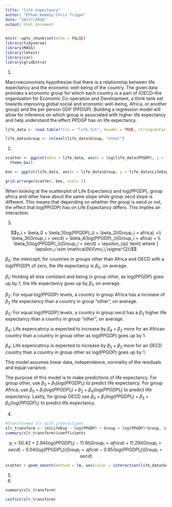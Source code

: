 ```yaml
---
title: "life expectancy"
author: "Ethan Kemeny Chris Trippe"
date: "10/27/2018"
output: html_document
---
```


```r
knitr::opts_chunk$set(echo = FALSE)
library(tidyverse)
library(MASS)
library(lmtest)
library(car)
library(gridExtra)
```

1.

Marcroeconomists hypothesize that there is a relationship between life expectancy and the economic well-being  of the country. The given data provides a economic group for which each country is a part of (OECD--the organisation for Economic Co-operation and Development, a think tank set towards improving global social and economic well-being, Africa, or another group) and the per person GDP (PPDGP). Building a regression model will allow for inference on which group is associated with higher life expectancy and help understand the effect PPDGP has on life expectancy.

```r

life_data <- read.table(file = "life.txt", header = TRUE, stringsAsFactors = TRUE)

life_data$Group <- relevel(life_data$Group, "other")
```

2.

```r
scatter <- ggplot(data = life_data, aes(x = log(life_data$PPGDP), y = life_data$LifeExp, group = interaction(life_data$Group))) + geom_point(aes(color = interaction(life_data$Group))) + xlab("log(PPGDP)") + ylab("Life Expectancy") + labs(color = "Group")+ scale_color_manual(values=c("Purple", "Red", "Blue")) +
  theme_bw()

box <- ggplot(life_data, aes(x = life_data$Group, y = life_data$LifeExp)) + geom_boxplot() +  ylab("Life Expectancy") + xlab("Group") + theme_bw() 

grid.arrange(scatter, box, ncol= 2)
```


When looking at the scatterplot of Life Expectancy and log(PPGDP), group africa and other have about the same slope while group oecd slope is different. This means that depending on whether the group is oecd or not, the effect that log(PPGDP) has on Life Expectancy differs. This implies an interaction.

3.

$$y_i = \beta_0 + \beta_1(log(PPGDP)_i) + \beta_2I(Group_i = africa) +\\ \beta_3I(Group_i = oecd) + \beta_4(log(PPGDP)_i)(Group_i = afica) + \\ \beta_5(log(PPGDP)_i)(Group_i = oecd) + \epsilon_{ip} \text{ where } \epsilon_i \sim \mathcal{N}(\mu,\,\sigma^{2})$$

$\beta_0$: the intercept; for countries in groups other than Africa and OECD with a log(PPGDP) of zero, the life expectancy is $\beta_0$, on average.

$\beta_1$: Holding all else contstant and being in group other, as log(PPGDP) goes up by 1, the life expectancy goes up by $\beta_1$, on average.

$\beta_2$: For equal log(PPGDP) levels, a country in group Africa has a increase of $\beta_2$ life expectancy than a country in group "other", on average. 

$\beta_3$: For equal log(PPGDP) levels, a country in group oecd has a $\beta_3$ higher life expectancy than a country in group "other", on average. 

$\beta_4$: Life expencatncy is expected to increase by $\beta_4 + \beta_2$ more for an African country than a country in group other as log(PPGDP) goes up by 1.

$\beta_4$: Life expencatncy is expected to increase by $\beta_5 + \beta_3$ more for an OECD country than a country in group other as log(PPGDP) goes up by 1.

This model assumes linear data, independence, normality of the residuals and equal variance.

The purpose of this model is to make predictions of life expectancy. For group other, use $\beta_0 + \beta_1(log(PPGDP)_i)$ to predict life expectancy. For group Africa, use $\beta_0 + \beta_1(log(PPGDP)_i) + \beta_2 + \beta_4(log(PPGDP)_i)$ to predict life expectancy. Lastly, for group OECD use $\beta_0 + \beta_1(log(PPGDP)_i) +\beta_3 + \beta_5(log(PPGDP)_i)$ to predict life expectancy. 


4. 
```r
#Transformed slr with interactions
slr_transform <- lm(LifeExp ~ log(PPGDP) + Group + log(PPGDP)*Group, data = life_data)
summary(slr_transform)$coefficients
```

$$y_i = 50.42 + 2.94(log(PPGDP)_i) - 11.9I(Group_i = africa) + 11.29I(Group_i = oecd) - 0.04(log(PPGDP)_i)(Group_i = afica) - 0.95(log(PPGDP)_i)(Group_i = oecd)$$

```r
scatter + geom_smooth(method = lm, aes(color = interaction(life_data$Group)), se = FALSE)
```

5. 



6.

```r
summary(slr_transform)
```

```r
confint(slr_transform)
```

